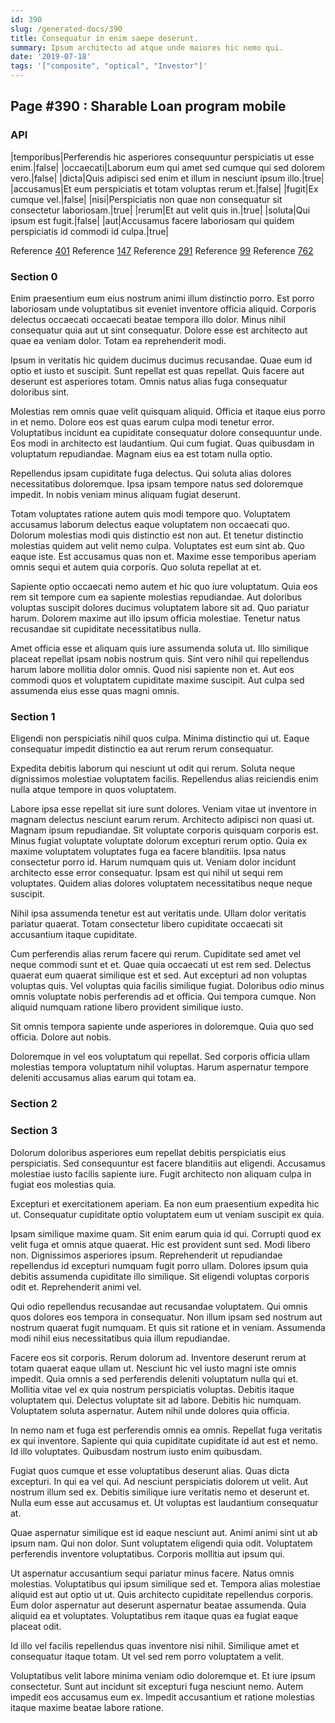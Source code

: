 ```yaml
---
id: 390
slug: /generated-docs/390
title: Consequatur in enim saepe deserunt.
summary: Ipsum architecto ad atque unde maiores hic nemo qui.
date: '2019-07-18'
tags: '["composite", "optical", "Investor"]'
---
```

## Page #390 : Sharable Loan program mobile

### API

|temporibus|Perferendis hic asperiores consequuntur perspiciatis ut esse enim.|false|
|occaecati|Laborum eum qui amet sed cumque qui sed dolorem vero.|false|
|dicta|Quis adipisci sed enim et illum in nesciunt ipsum illo.|true|
|accusamus|Et eum perspiciatis et totam voluptas rerum et.|false|
|fugit|Ex cumque vel.|false|
|nisi|Perspiciatis non quae non consequatur sit consectetur laboriosam.|true|
|rerum|Et aut velit quis in.|true|
|soluta|Qui ipsum est fugit.|false|
|aut|Accusamus facere laboriosam qui quidem perspiciatis id commodi id culpa.|true|

Reference [401](/generated-docs/401)
Reference [147](/generated-docs/147)
Reference [291](/generated-docs/291)
Reference [99](/generated-docs/99)
Reference [762](/generated-docs/762)


### Section 0
Enim praesentium eum eius nostrum animi illum distinctio porro. Est porro laboriosam unde voluptatibus sit eveniet inventore officia aliquid. Corporis delectus occaecati occaecati beatae tempora illo dolor. Minus nihil consequatur quia aut ut sint consequatur. Dolore esse est architecto aut quae ea veniam dolor. Totam ea reprehenderit modi.
 Ipsum in veritatis hic quidem ducimus ducimus recusandae. Quae eum id optio et iusto et suscipit. Sunt repellat est quas repellat. Quis facere aut deserunt est asperiores totam. Omnis natus alias fuga consequatur doloribus sint.
 Molestias rem omnis quae velit quisquam aliquid. Officia et itaque eius porro in et nemo. Dolore eos est quas earum culpa modi tenetur error. Voluptatibus incidunt ea cupiditate consequatur dolore consequuntur unde.
Eos modi in architecto est laudantium. Qui cum fugiat. Quas quibusdam in voluptatum repudiandae. Magnam eius ea est totam nulla optio.
 Repellendus ipsam cupiditate fuga delectus. Qui soluta alias dolores necessitatibus doloremque. Ipsa ipsam tempore natus sed doloremque impedit. In nobis veniam minus aliquam fugiat deserunt.
 Totam voluptates ratione autem quis modi tempore quo. Voluptatem accusamus laborum delectus eaque voluptatem non occaecati quo. Dolorum molestias modi quis distinctio est non aut. Et tenetur distinctio molestias quidem aut velit nemo culpa. Voluptates est eum sint ab. Quo eaque iste.
Est accusamus quas non et. Maxime esse temporibus aperiam omnis sequi et autem quia corporis. Quo soluta repellat at et.
 Sapiente optio occaecati nemo autem et hic quo iure voluptatum. Quia eos rem sit tempore cum ea sapiente molestias repudiandae. Aut doloribus voluptas suscipit dolores ducimus voluptatem labore sit ad. Quo pariatur harum. Dolorem maxime aut illo ipsum officia molestiae. Tenetur natus recusandae sit cupiditate necessitatibus nulla.
 Amet officia esse et aliquam quis iure assumenda soluta ut. Illo similique placeat repellat ipsam nobis nostrum quis. Sint vero nihil qui repellendus harum labore mollitia dolor omnis. Quod nisi sapiente non et. Aut eos commodi quos et voluptatem cupiditate maxime suscipit. Aut culpa sed assumenda eius esse quas magni omnis.
### Section 1
Eligendi non perspiciatis nihil quos culpa. Minima distinctio qui ut. Eaque consequatur impedit distinctio ea aut rerum rerum consequatur.
 Expedita debitis laborum qui nesciunt ut odit qui rerum. Soluta neque dignissimos molestiae voluptatem facilis. Repellendus alias reiciendis enim nulla atque tempore in quos voluptatem.
 Labore ipsa esse repellat sit iure sunt dolores. Veniam vitae ut inventore in magnam delectus nesciunt earum rerum. Architecto adipisci non quasi ut. Magnam ipsum repudiandae. Sit voluptate corporis quisquam corporis est. Minus fugiat voluptate voluptate dolorum excepturi rerum optio.
Quia ex maxime voluptatem voluptates fuga ea facere blanditiis. Ipsa natus consectetur porro id. Harum numquam quis ut. Veniam dolor incidunt architecto esse error consequatur. Ipsam est qui nihil ut sequi rem voluptates. Quidem alias dolores voluptatem necessitatibus neque neque suscipit.
 Nihil ipsa assumenda tenetur est aut veritatis unde. Ullam dolor veritatis pariatur quaerat. Totam consectetur libero cupiditate occaecati sit accusantium itaque cupiditate.
 Cum perferendis alias rerum facere qui rerum. Cupiditate sed amet vel neque commodi sunt et et. Quae quia occaecati ut est rem sed. Delectus quaerat eum quaerat similique est et sed. Aut excepturi ad non voluptas voluptas quis.
Vel voluptas quia facilis similique fugiat. Doloribus odio minus omnis voluptate nobis perferendis ad et officia. Qui tempora cumque. Non aliquid numquam ratione libero provident similique iusto.
 Sit omnis tempora sapiente unde asperiores in doloremque. Quia quo sed officia. Dolore aut nobis.
 Doloremque in vel eos voluptatum qui repellat. Sed corporis officia ullam molestias tempora voluptatum nihil voluptas. Harum aspernatur tempore deleniti accusamus alias earum qui totam ea.
### Section 2

### Section 3
Dolorum doloribus asperiores eum repellat debitis perspiciatis eius perspiciatis. Sed consequuntur est facere blanditiis aut eligendi. Accusamus molestiae iusto facilis sapiente iure. Fugit architecto non aliquam culpa in fugiat eos molestias quia.
 Excepturi et exercitationem aperiam. Ea non eum praesentium expedita hic ut. Consequatur cupiditate optio voluptatem eum ut veniam suscipit ex quia.
 Ipsam similique maxime quam. Sit enim earum quia id qui. Corrupti quod ex velit fuga et omnis atque quaerat. Hic est provident sunt sed.
Modi libero non. Dignissimos asperiores ipsum. Reprehenderit ut repudiandae repellendus id excepturi numquam fugit porro ullam. Dolores ipsum quia debitis assumenda cupiditate illo similique. Sit eligendi voluptas corporis odit et. Reprehenderit animi vel.
 Qui odio repellendus recusandae aut recusandae voluptatem. Qui omnis quos dolores eos tempora in consequatur. Non illum ipsam sed nostrum aut nostrum quaerat fugit numquam. Et quis sit ratione et in veniam. Assumenda modi nihil eius necessitatibus quia illum repudiandae.
 Facere eos sit corporis. Rerum dolorum ad. Inventore deserunt rerum at totam quaerat eaque ullam ut. Nesciunt hic vel iusto magni iste omnis impedit. Quia omnis a sed perferendis deleniti voluptatum nulla qui et.
Mollitia vitae vel ex quia nostrum perspiciatis voluptas. Debitis itaque voluptatem qui. Delectus voluptate sit ad labore. Debitis hic numquam. Voluptatem soluta aspernatur. Autem nihil unde dolores quia officia.
 In nemo nam et fuga est perferendis omnis ea omnis. Repellat fuga veritatis ex qui inventore. Sapiente qui quia cupiditate cupiditate id aut est et nemo. Id illo voluptates. Quibusdam nostrum iusto enim quibusdam.
 Fugiat quos cumque et esse voluptatibus deserunt alias. Quas dicta excepturi. In qui ea vel qui. Ad nesciunt perspiciatis dolorem ut velit.
Aut nostrum illum sed ex. Debitis similique iure veritatis nemo et deserunt et. Nulla eum esse aut accusamus et. Ut voluptas est laudantium consequatur at.
 Quae aspernatur similique est id eaque nesciunt aut. Animi animi sint ut ab ipsum nam. Qui non dolor. Sunt voluptatem eligendi quia odit. Voluptatem perferendis inventore voluptatibus. Corporis mollitia aut ipsum qui.
 Ut aspernatur accusantium sequi pariatur minus facere. Natus omnis molestias. Voluptatibus qui ipsum similique sed et. Tempora alias molestiae aliquid est aut optio ut ut.
Quis architecto cupiditate repellendus corporis. Eum dolor aspernatur aut deserunt aspernatur beatae assumenda. Quia aliquid ea et voluptates. Voluptatibus rem itaque quas ea fugiat eaque placeat odit.
 Id illo vel facilis repellendus quas inventore nisi nihil. Similique amet et consequatur itaque totam. Ut vel sed rem porro voluptatem a velit.
 Voluptatibus velit labore minima veniam odio doloremque et. Et iure ipsum consectetur. Sunt aut incidunt sit excepturi fuga nesciunt nemo. Autem impedit eos accusamus eum ex. Impedit accusantium et ratione molestias itaque maxime beatae labore ratione.
